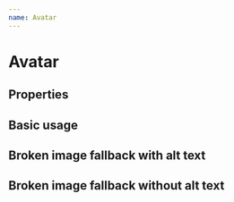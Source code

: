 ```yaml
---
name: Avatar
---
```



# Avatar

## Properties

<Props of={Avatar} />

## Basic usage

<Playground>
  <Avatar
    src="https://api.adorable.io/avatars/100/stump.png"
    variant="circle"
    size="sm"
  />
  <Avatar
    src="https://api.adorable.io/avatars/100/hello.png"
    variant="rounded"
    size="md"
  />
  <Avatar
    src="https://api.adorable.io/avatars/100/thing.png"
    variant="square"
    size="lg"
    alt="User Name"
  />
  <Avatar
    src="https://api.adorable.io/avatars/100/hi.png"
    size="1x"
    alt="User Name"
  />
</Playground>

## Broken image fallback with alt text

<Playground>
  <Avatar
    src="https://broken.broken/broken.png"
    size="sm"
    alt="Billy Gibbons"
  />
  <Avatar src="https://broken.broken/broken.png" size="md" alt="Frank Beard" />
  <Avatar src="https://broken.broken/broken.png" size="lg" alt="Dusty Hill" />
</Playground>

## Broken image fallback without alt text

<Playground>
  <Avatar src="https://broken.broken/broken.png" size="sm" />
  <Avatar src="https://broken.broken/broken.png" size="md" />
  <Avatar src="https://broken.broken/broken.png" size="lg" />
</Playground>
